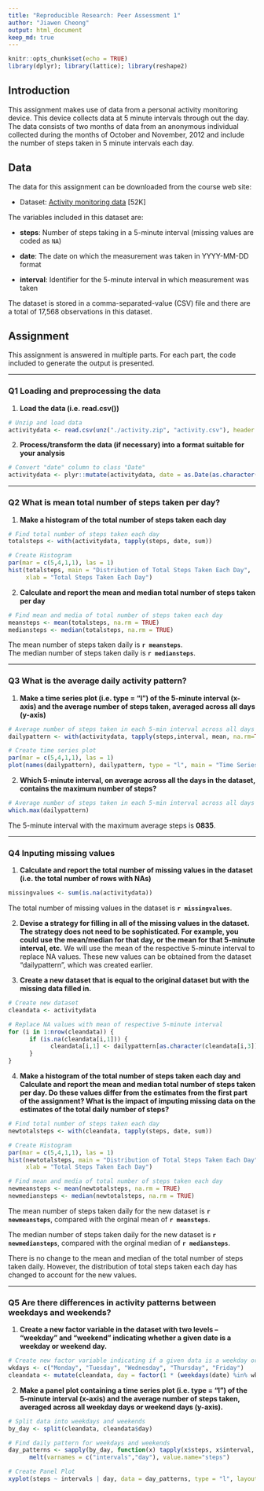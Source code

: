 ```yaml
---
title: "Reproducible Research: Peer Assessment 1"
author: "Jiawen Cheong"
output: html_document
keep_md: true
---
```


```r
knitr::opts_chunk$set(echo = TRUE)
library(dplyr); library(lattice); library(reshape2)
```

## Introduction

This assignment makes use of data from a personal activity monitoring
device. This device collects data at 5 minute intervals through out the
day. The data consists of two months of data from an anonymous
individual collected during the months of October and November, 2012
and include the number of steps taken in 5 minute intervals each day.

## Data

The data for this assignment can be downloaded from the course web
site:

* Dataset: [Activity monitoring data](https://d396qusza40orc.cloudfront.net/repdata%2Fdata%2Factivity.zip) [52K]

The variables included in this dataset are:

* **steps**: Number of steps taking in a 5-minute interval (missing
    values are coded as `NA`)

* **date**: The date on which the measurement was taken in YYYY-MM-DD
    format

* **interval**: Identifier for the 5-minute interval in which
    measurement was taken

The dataset is stored in a comma-separated-value (CSV) file and there
are a total of 17,568 observations in this
dataset.


## Assignment

This assignment is answered in multiple parts. For each part, the code included to generate the output is presented.    

******

### Q1 Loading and preprocessing the data

1. **Load the data (i.e. read.csv())**
```r
# Unzip and load data
activitydata <- read.csv(unz("./activity.zip", "activity.csv"), header = TRUE)
```

2. **Process/transform the data (if necessary) into a format suitable for your analysis**

```r
# Convert "date" column to class "Date"
activitydata <- plyr::mutate(activitydata, date = as.Date(as.character(date)))
```    

******

### Q2 What is mean total number of steps taken per day?

1. **Make a histogram of the total number of steps taken each day**
```r
# Find total number of steps taken each day
totalsteps <- with(activitydata, tapply(steps, date, sum))

# Create Histogram
par(mar = c(5,4,1,1), las = 1)
hist(totalsteps, main = "Distribution of Total Steps Taken Each Day", 
     xlab = "Total Steps Taken Each Day")
```

2. **Calculate and report the mean and median total number of steps taken per day**
```r
# Find mean and media of total number of steps taken each day
meansteps <- mean(totalsteps, na.rm = TRUE)
mediansteps <- median(totalsteps, na.rm = TRUE)
```
The mean number of steps taken daily is **`r meansteps`**.  
The median number of steps taken daily is **`r mediansteps`**.

******

### Q3 What is the average daily activity pattern?  

1. **Make a time series plot (i.e. type = "l") of the 5-minute interval (x-axis) and the average number of steps taken, averaged across all days (y-axis)**
```r
# Average number of steps taken in each 5-min interval across all days
dailypattern <- with(activitydata, tapply(steps,interval, mean, na.rm=TRUE))

# Create time series plot 
par(mar = c(5,4,1,1), las = 1)
plot(names(dailypattern), dailypattern, type = "l", main = "Time Series Plot of Average Daily Step Pattern", ylab = "Number of Steps", xlab = "5-min Intervals")
```

2. **Which 5-minute interval, on average across all the days in the dataset, contains the maximum number of steps?** 
```r
# Average number of steps taken in each 5-min interval across all days
which.max(dailypattern)
```

The 5-minute interval with the maximum average steps is **0835**.

******

### Q4 Inputing missing values

1. **Calculate and report the total number of missing values in the dataset (i.e. the total number of rows with NAs)**

```r
missingvalues <- sum(is.na(activitydata))
```
The total number of missing values in the dataset is **`r missingvalues`**.

2. **Devise a strategy for filling in all of the missing values in the dataset. The strategy does not need to be sophisticated. For example, you could use the mean/median for that day, or the mean for that 5-minute interval, etc.**
We will use the mean of the respective 5-minute interval to replace NA values. These new values can be obtained from the dataset "dailypattern", which was created earlier. 


3. **Create a new dataset that is equal to the original dataset but with the missing data filled in.**

```r
# Create new dataset
cleandata <- activitydata

# Replace NA values with mean of respective 5-minute interval
for (i in 1:nrow(cleandata)) {
      if (is.na(cleandata[i,1])) {
            cleandata[i,1] <- dailypattern[as.character(cleandata[i,3])]
      } 
}
```

4. **Make a histogram of the total number of steps taken each day and Calculate and report the mean and median total number of steps taken per day. Do these values differ from the estimates from the first part of the assignment? What is the impact of imputing missing data on the estimates of the total daily number of steps?**

```r
# Find total number of steps taken each day
newtotalsteps <- with(cleandata, tapply(steps, date, sum))

# Create Histogram
par(mar = c(5,4,1,1), las = 1)
hist(newtotalsteps, main = "Distribution of Total Steps Taken Each Day", 
     xlab = "Total Steps Taken Each Day")

# Find mean and media of total number of steps taken each day
newmeansteps <- mean(newtotalsteps, na.rm = TRUE)
newmediansteps <- median(newtotalsteps, na.rm = TRUE)
```

The mean number of steps taken daily for the new dataset is **`r newmeansteps`**, compared with the orginal mean of **`r meansteps`**.  

The median number of steps taken daily for the new dataset is **`r newmediansteps`**, compared with the orginal median of **`r mediansteps`**.  

There is no change to the mean and median of the total number of steps taken daily. However, the distribution of total steps taken each day has changed to account for the new values. 

******

### Q5 Are there differences in activity patterns between weekdays and weekends?

1. **Create a new factor variable in the dataset with two levels -- "weekday" and "weekend" indicating whether a given date is a weekday or weekend day.**
```r
# Create new factor variable indicating if a given data is a weekday or weekend
wkdays <- c("Monday", "Tuesday", "Wednesday", "Thursday", "Friday")
cleandata <- mutate(cleandata, day = factor(1 * (weekdays(date) %in% wkdays), labels = c("weekday", "weekend")))
```

2. **Make a panel plot containing a time series plot (i.e. type = "l") of the 5-minute interval (x-axis) and the average number of steps taken, averaged across all weekday days or weekend days (y-axis).**
```r
# Split data into weekdays and weekends
by_day <- split(cleandata, cleandata$day)

# Find daily pattern for weekdays and weekends
day_patterns <- sapply(by_day, function(x) tapply(x$steps, x$interval, mean)) %>%
      melt(varnames = c("intervals","day"), value.name="steps")

# Create Panel Plot
xyplot(steps ~ intervals | day, data = day_patterns, type = "l", layout = c(1,2), ylab = "Number of steps", xlab = "Interval", main = "Daily Step Pattern of Weekdays and Weekends")
```
